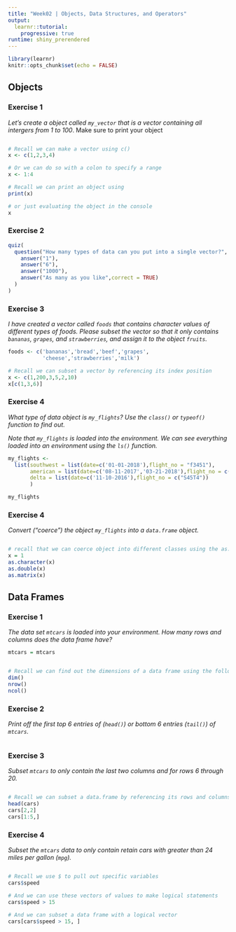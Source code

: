 ```yaml
---
title: "Week02 | Objects, Data Structures, and Operators"
output: 
  learnr::tutorial:
    progressive: true
runtime: shiny_prerendered
---
```


```r
library(learnr)
knitr::opts_chunk$set(echo = FALSE)
```


## Objects

### Exercise 1

*Let's create a object called `my_vector` that is a vector containing all intergers from 1 to 100*. Make sure to print your object

```r


```

```r
# Recall we can make a vector using c()
x <- c(1,2,3,4)

# Or we can do so with a colon to specify a range
x <- 1:4

# Recall we can print an object using 
print(x)

# or just evaluating the object in the console
x
```

### Exercise 2

```r
quiz(
  question("How many types of data can you put into a single vector?",
    answer("1"),
    answer("6"),
    answer("1000"),
    answer("As many as you like",correct = TRUE)
  )
)
```


### Exercise 3

*I have created a vector called `foods` that contains character values of different types of foods. Please subset the vector so that it only contains `bananas`, `grapes`, and `strawberries`, and assign it to the object `fruits`.*


```r
foods <- c('bananas','bread','beef','grapes',
           'cheese','strawberries','milk')
```


```r
# Recall we can subset a vector by referencing its index position
x <- c(1,200,3,5,2,10)
x[c(1,3,6)]
```

### Exercise 4

*What type of data object is `my_flights`? Use the `class()` or `typeof()` function to find out.*

*Note that `my_flights` is loaded into the environment. We can see everything loaded into an environment using the `ls()` function.*

```r
my_flights <-  
  list(southwest = list(date=c('01-01-2018'),flight_no = "f3451"),
       american = list(date=c('08-11-2017','03-21-2018'),flight_no = c("Q345","Q887")),
       delta = list(date=c('11-10-2016'),flight_no = c("S45T4"))
       )
```


```r
my_flights
```


### Exercise 4

*Convert ("coerce") the object `my_flights` into a `data.frame` object.*

```r

```


```r
# recall that we can coerce object into different classes using the as.___ functions
x = 1
as.character(x)
as.double(x)
as.matrix(x)
```


## Data Frames

### Exercise 1 

*The data set `mtcars` is loaded into your environment. How many rows and columns does the data frame have?*

```r
mtcars = mtcars
```


```r

```


```r
# Recall we can find out the dimensions of a data frame using the following functions
dim()
nrow()
ncol()
```


### Exercise 2

*Print off the first top 6 entries of (`head()`) or bottom 6 entries (`tail()`) of `mtcars`.*

```r

```


### Exercise 3

*Subset `mtcars` to only contain the last two columns and for rows 6 through 20.*

```r

```


```r
# Recall we can subset a data.frame by referencing its rows and columns
head(cars)
cars[2,2]
cars[1:5,]
```


### Exercise 4

*Subset the `mtcars` data to only contain retain cars with greater than $24$ miles per gallon (`mpg`).*

```r

```

```r
# Recall we use $ to pull out specific variables
cars$speed

# And we can use these vectors of values to make logical statements
cars$speed > 15

# And we can subset a data frame with a logical vector
cars[cars$speed > 15, ]
```
